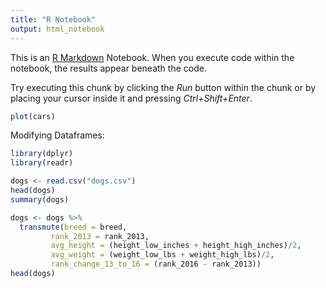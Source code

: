 ```yaml
---
title: "R Notebook"
output: html_notebook
---
```


This is an [R Markdown](http://rmarkdown.rstudio.com) Notebook. When you execute code within the notebook, the results appear beneath the code.

Try executing this chunk by clicking the *Run* button within the chunk or by placing your cursor inside it and pressing *Ctrl+Shift+Enter*.

```r
plot(cars)
```

Modifying Dataframes:

```r
library(dplyr)
library(readr)
```

```r
dogs <- read.csv("dogs.csv")
head(dogs)
summary(dogs)
```

```r
dogs <- dogs %>%
  transmute(breed = breed,
         rank_2013 = rank_2013,
         avg_height = (height_low_inches + height_high_inches)/2,
         avg_weight = (weight_low_lbs + weight_high_lbs)/2,
         rank_change_13_to_16 = (rank_2016 - rank_2013))
head(dogs)
```
